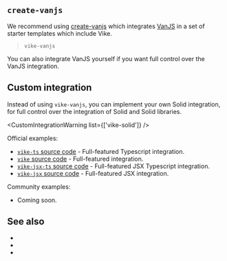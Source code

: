 
## `create-vanjs`

We recommend using [create-vanjs](https://github.com/thednp/create-vanjs) which integrates [VanJS](https://www.vanjs.org) in a set of starter templates which include Vike.

> <UseBati>`vike-vanjs`</UseBati>

You can also <Link href="#custom-integration">integrate VanJS yourself</Link> if you want full control over the VanJS integration.


## Custom integration

Instead of using <Link href="/vike-vanjs">`vike-vanjs`</Link>, you can implement your own Solid integration, for full control over the integration of Solid and Solid libraries.

<CustomIntegrationWarning list={['vike-solid']} />

Official examples:
 - [`vike-ts` source code](https://github.com/thednp/create-vanjs/tree/master/template-vike-ts) - Full-featured Typescript integration.
 - [`vike` source code](https://github.com/thednp/create-vanjs/tree/master/template-vike) - Full-featured integration.
 - [`vike-jsx-ts` source code](https://github.com/thednp/create-vanjs/tree/master/template-vike-jsx-ts) - Full-featured JSX Typescript integration.
 - [`vike-jsx` source code](https://github.com/thednp/create-vanjs/tree/master/template-vike-jsx) - Full-featured JSX integration.

Community examples:
 - Coming soon.


## See also

 - <Link href="/react" />
 - <Link href="/solid" />
 - <Link href="/vue" />
